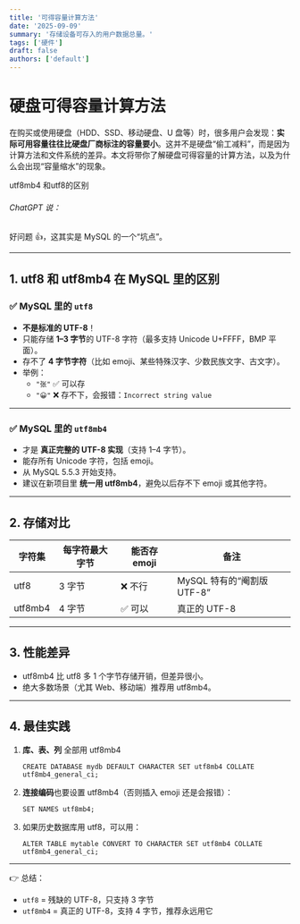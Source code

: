 ```yaml
---
title: '可得容量计算方法'
date: '2025-09-09'
summary: '存储设备可存入的用户数据总量。'
tags: ['硬件']
draft: false
authors: ['default']
---
```


# 硬盘可得容量计算方法

在购买或使用硬盘（HDD、SSD、移动硬盘、U 盘等）时，很多用户会发现：**实际可用容量往往比硬盘厂商标注的容量要小**。这并不是硬盘“偷工减料”，而是因为计算方法和文件系统的差异。本文将带你了解硬盘可得容量的计算方法，以及为什么会出现“容量缩水”的现象。

utf8mb4 和utf8的区别

###### ChatGPT 说：

好问题 👍，这其实是 MySQL 的一个“坑点”。

---

## 1. **utf8 和 utf8mb4 在 MySQL 里的区别**

### ✅ MySQL 里的 `utf8`

- **不是标准的 UTF-8**！
- 只能存储 **1–3 字节**的 UTF-8 字符（最多支持 Unicode U+FFFF，BMP 平面）。
- 存不了 **4 字节字符**（比如 emoji、某些特殊汉字、少数民族文字、古文字）。
- 举例：
  - `"张"` ✅ 可以存
  - `"😀"` ❌ 存不下，会报错：`Incorrect string value`

---

### ✅ MySQL 里的 `utf8mb4`

- 才是 **真正完整的 UTF-8 实现**（支持 1–4 字节）。
- 能存所有 Unicode 字符，包括 emoji。
- 从 MySQL 5.5.3 开始支持。
- 建议在新项目里 **统一用 utf8mb4**，避免以后存不下 emoji 或其他字符。

---

## 2. **存储对比**

| 字符集  | 每字符最大字节 | 能否存 emoji | 备注                       |
| ------- | -------------- | ------------ | -------------------------- |
| utf8    | 3 字节         | ❌ 不行      | MySQL 特有的“阉割版 UTF-8” |
| utf8mb4 | 4 字节         | ✅ 可以      | 真正的 UTF-8               |

---

## 3. **性能差异**

- utf8mb4 比 utf8 多 1 个字节存储开销，但差异很小。
- 绝大多数场景（尤其 Web、移动端）推荐用 utf8mb4。

---

## 4. **最佳实践**

1. **库、表、列** 全部用 utf8mb4

   ```
   CREATE DATABASE mydb DEFAULT CHARACTER SET utf8mb4 COLLATE utf8mb4_general_ci;
   ```

2. **连接编码**也要设置 utf8mb4（否则插入 emoji 还是会报错）：

   ```
   SET NAMES utf8mb4;
   ```

3. 如果历史数据库用 utf8，可以用：

   ```
   ALTER TABLE mytable CONVERT TO CHARACTER SET utf8mb4 COLLATE utf8mb4_general_ci;
   ```

---

👉 总结：

- `utf8` = 残缺的 UTF-8，只支持 3 字节
- `utf8mb4` = 真正的 UTF-8，支持 4 字节，推荐永远用它
